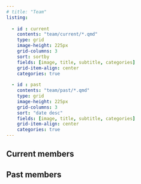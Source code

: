 ```yaml
---
# title: "Team"
listing:
  
  - id : current
    contents: "team/current/*.qmd"
    type: grid
    image-height: 225px
    grid-columns: 3
    sort: sortby
    fields: [image, title, subtitle, categories]
    grid-item-align: center
    categories: true
    
  - id : past
    contents: "team/past/*.qmd"
    type: grid
    image-height: 225px
    grid-columns: 3
    sort: "date desc"
    fields: [image, title, subtitle, categories]
    grid-item-align: center
    categories: true
---
```


## Current members

:::{#current}
:::

## Past members

:::{#past}
:::
